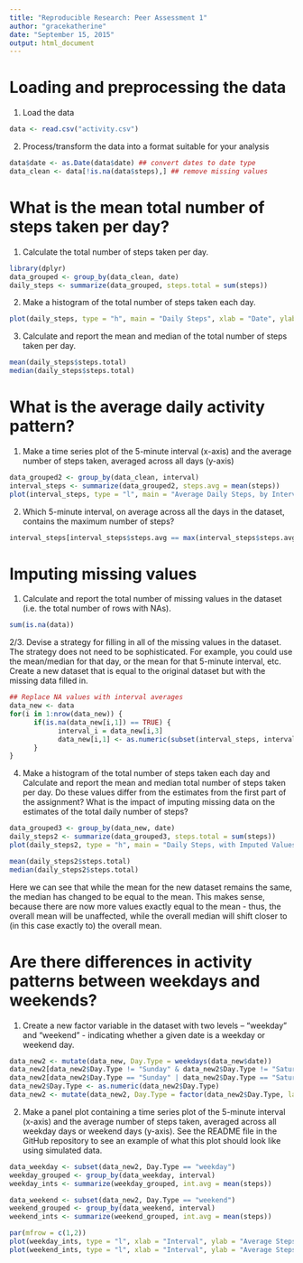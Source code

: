 ```yaml
---
title: "Reproducible Research: Peer Assessment 1"
author: "gracekatherine"
date: "September 15, 2015"
output: html_document
---
```


# Loading and preprocessing the data
1. Load the data
```r
data <- read.csv("activity.csv")
```
2. Process/transform the data into a format suitable for your analysis
```r
data$date <- as.Date(data$date) ## convert dates to date type
data_clean <- data[!is.na(data$steps),] ## remove missing values
```

# What is the mean total number of steps taken per day?
1. Calculate the total number of steps taken per day.
```r
library(dplyr)
data_grouped <- group_by(data_clean, date)
daily_steps <- summarize(data_grouped, steps.total = sum(steps))
```
2. Make a histogram of the total number of steps taken each day.
```r
plot(daily_steps, type = "h", main = "Daily Steps", xlab = "Date", ylab = "Total Steps")
```

3. Calculate and report the mean and median of the total number of steps taken per day.
```r
mean(daily_steps$steps.total)
median(daily_steps$steps.total)
```

# What is the average daily activity pattern?
1. Make a time series plot of the 5-minute interval (x-axis) and the average number of steps taken, averaged across all days (y-axis)
```r
data_grouped2 <- group_by(data_clean, interval)
interval_steps <- summarize(data_grouped2, steps.avg = mean(steps))
plot(interval_steps, type = "l", main = "Average Daily Steps, by Interval", xlab = "Interval", ylab = "Average Steps")
```

2. Which 5-minute interval, on average across all the days in the dataset, contains the maximum number of steps?
```r
interval_steps[interval_steps$steps.avg == max(interval_steps$steps.avg),]
```

# Imputing missing values
1. Calculate and report the total number of missing values in the dataset (i.e. the total number of rows with NAs).
```r
sum(is.na(data))
```
2/3. Devise a strategy for filling in all of the missing values in the dataset. The strategy does not need to be sophisticated. For example, you could use the mean/median for that day, or the mean for that 5-minute interval, etc. Create a new dataset that is equal to the original dataset but with the missing data filled in.
``` r
## Replace NA values with interval averages
data_new <- data
for(i in 1:nrow(data_new)) {
      if(is.na(data_new[i,1]) == TRUE) {
            interval_i = data_new[i,3]
            data_new[i,1] <- as.numeric(subset(interval_steps, interval == interval_i)[2])
      }
}
```
4. Make a histogram of the total number of steps taken each day and Calculate and report the mean and median total number of steps taken per day. Do these values differ from the estimates from the first part of the assignment? What is the impact of imputing missing data on the estimates of the total daily number of steps?
```r
data_grouped3 <- group_by(data_new, date)
daily_steps2 <- summarize(data_grouped3, steps.total = sum(steps))
plot(daily_steps2, type = "h", main = "Daily Steps, with Imputed Values", ylab = "Total Steps", xlab = "Date")

mean(daily_steps2$steps.total)
median(daily_steps2$steps.total)
```
Here we can see that while the mean for the new dataset remains the same, the median has changed to be equal to the mean. This makes sense, because there are now more values exactly equal to the mean - thus, the overall mean will be unaffected, while the overall median will shift closer to (in this case exactly to) the overall mean.

# Are there differences in activity patterns between weekdays and weekends?
1. Create a new factor variable in the dataset with two levels – “weekday” and “weekend” - indicating whether a given date is a weekday or weekend day.
```r
data_new2 <- mutate(data_new, Day.Type = weekdays(data_new$date))
data_new2[data_new2$Day.Type != "Sunday" & data_new2$Day.Type != "Saturday",]$Day.Type <- 0
data_new2[data_new2$Day.Type == "Sunday" | data_new2$Day.Type == "Saturday",]$Day.Type <- 1
data_new2$Day.Type <- as.numeric(data_new2$Day.Type)
data_new2 <- mutate(data_new2, Day.Type = factor(data_new2$Day.Type, labels = c("weekday", "weekend")))
```
2. Make a panel plot containing a time series plot of the 5-minute interval (x-axis) and the average number of steps taken, averaged across all weekday days or weekend days (y-axis). See the README file in the GitHub repository to see an example of what this plot should look like using simulated data.
```r
data_weekday <- subset(data_new2, Day.Type == "weekday")
weekday_grouped <- group_by(data_weekday, interval)
weekday_ints <- summarize(weekday_grouped, int.avg = mean(steps))

data_weekend <- subset(data_new2, Day.Type == "weekend")
weekend_grouped <- group_by(data_weekend, interval)
weekend_ints <- summarize(weekend_grouped, int.avg = mean(steps))

par(mfrow = c(1,2))
plot(weekday_ints, type = "l", xlab = "Interval", ylab = "Average Steps", main = "Weekday Intervals")
plot(weekend_ints, type = "l", xlab = "Interval", ylab = "Average Steps", main = "Weekend Intervals")
```

